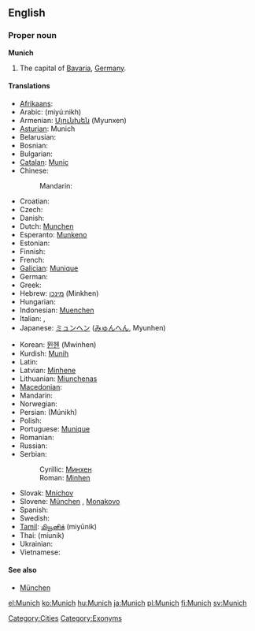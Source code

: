 ==English==
{{wikipedia}}

===Proper noun===
'''Munich'''

# The capital of [[Bavaria]], [[Germany]].

====Translations====
{{trans-top|capital of Bavaria}}
* [[Afrikaans]]: {{t-|af|München|xs=Afrikaans}}
* Arabic: {{Arab|[[ميونخ]]}} (miyú:nikh)
* Armenian: [[Մյունխեն]] (Myunxen)
* [[Asturian]]: Munich
* Belarusian: {{t|be|Мюнхэн|m|tr=Mjúnxen|sc=Cyrl}}
* Bosnian: {{t-|bs|Minhen|m}}
* Bulgarian: {{t+|bg|Мюнхен|m|tr=Mjúnkhen|sc=Cyrl}}
* [[Catalan]]: [[Munic]]
* Chinese:
*: Mandarin: {{t|zh|慕尼黑|tr=Mùníhēi|sc=Hani}}
* Croatian: {{t-|hr|Minhen|m}}
* Czech: {{t-|cs|Mnichov|m}}
* Danish: {{t-|da|München}}
* Dutch: [[Munchen]]
* Esperanto: [[Munkeno]]
* Estonian: {{t-|et|München}}
* Finnish: {{t+|fi|München}}
* French: {{t-|fr|Munich}}
* [[Galician]]: [[Munique]]
* German: {{t+|de|München|n}}
* Greek: {{t+|el|Μόναχο|n|tr=mónaxo|sc=Grek}}
* Hebrew: [[מינכן]] (Minkhen)
* Hungarian: {{t+|hu|München}}
* Indonesian: [[Muenchen]]
* Italian: {{t-|it|Monaco|f}}, {{t+|it|Monaco di Baviera|f}}
* Japanese: [[ミュンヘン]] ([[みゅんへん]], Myunhen)
{{trans-mid}}
* Korean: [[뮌헨]] (Mwinhen)
* Kurdish: [[Munih]]
* Latin: {{t-|la|Monachium}}
* Latvian: [[Minhene]]
* Lithuanian: [[Miunchenas]]
* [[Macedonian]]: {{t-|mk|Минхен|m|tr=Mínhen|sc=Cyrl|xs=Macedonian}}
* Mandarin: {{t|zh| 慕尼黑|sc=Hani}}
* Norwegian: {{t+|no|München}}
* Persian: {{fa-Arab|[[مونیخ]]}} (Múnikh)
* Polish: {{t+|pl|Monachium|m}}
* Portuguese: [[Munique]] {{m}}
* Romanian: {{t-|ro|München}}
* Russian: {{t-|ru|Мюнхен|m|tr=Mjúnxen|sc=Cyrl}}
* Serbian:
*: Cyrillic: [[Минхен#Serbian|Минхен]] {{m}}
*: Roman: [[Minhen#Serbian|Minhen]] {{m}}
* Slovak: [[Mníchov]] {{m}}
* Slovene: [[München]] {{m}}, [[Monakovo]] {{n}}
* Spanish: {{t+|es|Múnich|m}}
* Swedish: {{t+|sv|München}}
* [[Tamil]]: [[மியூனிக்]] (miyūnik)
* Thai: {{Thai|[[มิวนิก]]}} (míunik)
* Ukrainian: {{t|uk|Мюнхен|m|tr=Mjúnxen|sc=Cyrl}}
* Vietnamese: {{t-|vi|München|xs=Vietnamese}}
{{trans-bottom}}

====See also====
* [[München]]

[[Category:Cities]]
[[Category:Exonyms]]

[[el:Munich]]
[[ko:Munich]]
[[hu:Munich]]
[[ja:Munich]]
[[pl:Munich]]
[[fi:Munich]]
[[sv:Munich]]